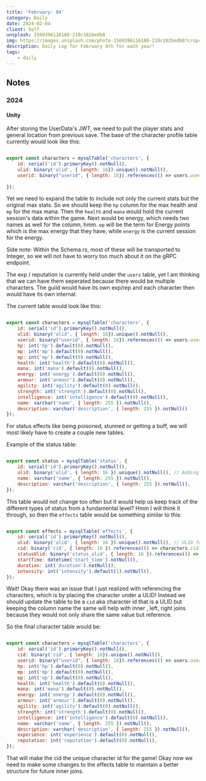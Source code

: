 ```yaml
---
title: 'February: 04'
category: Daily
date: 2024-02-04
client: Self
unsplash: 1569396116180-210c182bedb8
img: https://images.unsplash.com/photo-1569396116180-210c182bedb8?crop=entropy&cs=srgb&fm=jpg&ixid=MnwzNjM5Nzd8MHwxfHJhbmRvbXx8fHx8fHx8fDE2ODE3NDg2ODY&ixlib=rb-4.0.3&q=85
description: Daily Log for February 4th for each year!
tags:
    - daily
---
```


## Notes


### 2024

#### Unity

After storing the UserData's JWT, we need to pull the player stats and general location from previous save.
The base of the character profile table currently would look like this:

```javascript

export const characters = mysqlTable('characters', {
	id: serial('id').primaryKey().notNull(),
	ulid: binary('ulid', { length: 16}).unique().notNull(),
	userid: binary("userid", { length: 16}).references(() => users.userid).notNull(),
	
});

```

Yet we need to expand the table to include not only the current stats but the original max stats.
So we should keep the `hp` column for the max health and `mp` for the max mana.
Then the `health` and `mana` would hold the current session's data within the game.
Next would be energy, which needs two names as well for the column, hmm.
`ep` will be the term for Energy points which is the max energy that they have, while `energy` is the current session for the energy.

Side note: Within the Schema.rs, most of these will be transported to Integer, so we will not have to worry too much about it on the gRPC endpoint.

The exp / reputation is currently held under the `users` table, yet I am thinking that we can have them seperated because there would be multiple characters.
The guild would have its own exp/rep and each character then would have its own internal.

The current table would look like this:

```javascript

export const characters = mysqlTable('characters', {
	id: serial('id').primaryKey().notNull(),
	ulid: binary('ulid', { length: 16}).unique().notNull(),
	userid: binary("userid", { length: 16}).references(() => users.userid).notNull(),
	hp: int('hp').default(0).notNull(),
	mp: int('mp').default(0).notNull(),
	ep: int('ep').default(0).notNull(),
	health: int('health').default(0).notNull(),
	mana: int('mana').default(0).notNull(),
	energy: int('energy').default(0).notNull(),
	armour: int('armour').default(0).notNull(),
	agility: int('agility').default(0).notNull(),
	strength: int('strength').default(0).notNull(),
	intelligence: int('intelligence').default(0).notNull(),
    name: varchar('name', { length: 255 }).notNull(),
    description: varchar('description', { length: 255 }).notNull()
});

```

For status effects like being poisoned, stunned or getting a buff, we will most likely have to create a couple new tables.

Example of the status table:

```javascript

export const status = mysqlTable('status', {
    id: serial('id').primaryKey().notNull(),
    ulid: binary('ulid', { length: 16 }).unique().notNull(), // Adding ULID for the status type
    name: varchar('name', { length: 255 }).notNull(),
    description: varchar('description', { length: 255 }).notNull(),
});

```

This table would not change too often but it would help us keep track of the different types of status from a fundamental level?
Hmm I will think it through, so then the `effects` table would be something similar to this:


```javascript

export const effects = mysqlTable('effects', {
    id: serial('id').primaryKey().notNull(),
    ulid: binary('ulid', { length: 16 }).unique().notNull(), // ULID for each effect instance
    cid: binary('cid', { length: 16 }).references(() => characters.cid).notNull(), // Reference to characters' ULID
    statusUlid: binary('status_ulid', { length: 16 }).references(() => status.ulid).notNull(),
    startTime: datetime('start_time').notNull(),
    duration: int('duration').notNull(),
    intensity: int('intensity').default(1).notNull(),
});

```

Wait! Okay there was an issue that I just realized with referencing the characters, which is by placing the character under a ULID!
Instead we should update the table to be a `cid` aka character id that is a ULID but keeping the column name the same will help with inner , left, right joins because they would not only share the same value but reference.

So the final character table would be:

```javascript

export const characters = mysqlTable('characters', {
	id: serial('id').primaryKey().notNull(),
	cid: binary('cid', { length: 16}).unique().notNull(),
	userid: binary("userid", { length: 16}).references(() => users.userid).notNull(),
	hp: int('hp').default(0).notNull(),
	mp: int('mp').default(0).notNull(),
	ep: int('ep').default(0).notNull(),
	health: int('health').default(0).notNull(),
	mana: int('mana').default(0).notNull(),
	energy: int('energy').default(0).notNull(),
	armour: int('armour').default(0).notNull(),
	agility: int('agility').default(0).notNull(),
	strength: int('strength').default(0).notNull(),
	intelligence: int('intelligence').default(0).notNull(),
    name: varchar('name', { length: 255 }).notNull(),
    description: varchar('description', { length: 255 }).notNull(),
	experience: int('experience').default(0).notNull(),
    reputation: int('reputation').default(0).notNull(),
});

```

That will make the cid the unique character id for the game!
Okay now we need to make some changes to the effects table to maintain a better structure for future inner joins.
